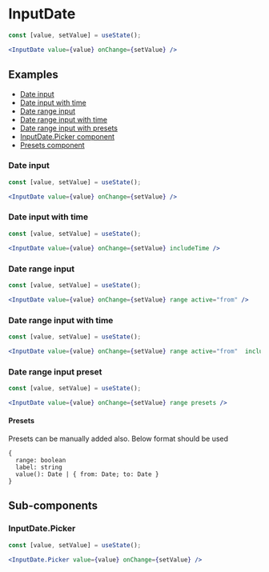 
# InputDate

<Documenter component={InputDate}>

```jsx preview
const [value, setValue] = useState();

<InputDate value={value} onChange={setValue} />
```

</Documenter>

## Examples

- [Date input](#date-input)
- [Date input with time](#date-input-with-time)
- [Date range input](#date-range-input)
- [Date range input with time](#date-range-input-with-time)
- [Date range input with presets](#date-range-input-preset)
- [InputDate.Picker component](#inputdatepicker)
- [Presets component](#inputdatepicker) 

### Date input

```jsx preview
const [value, setValue] = useState();

<InputDate value={value} onChange={setValue} />
```

### Date input with time

```jsx preview
const [value, setValue] = useState();

<InputDate value={value} onChange={setValue} includeTime />
```

### Date range input

```jsx preview
const [value, setValue] = useState();

<InputDate value={value} onChange={setValue} range active="from" />
```

### Date range input with time

```jsx preview
const [value, setValue] = useState();

<InputDate value={value} onChange={setValue} range active="from"  includeTime/>
```

### Date range input preset

```jsx preview
const [value, setValue] = useState();

<InputDate value={value} onChange={setValue} range presets />
```

#### Presets

Presets can be manually added also. Below format should be used

```
{
  range: boolean
  label: string
  value(): Date | { from: Date; to: Date }
}
```

## Sub-components

### InputDate.Picker

<Documenter component={InputDate.Picker} sub>

```jsx preview
const [value, setValue] = useState();

<InputDate.Picker value={value} onChange={setValue} />
```

</Documenter>